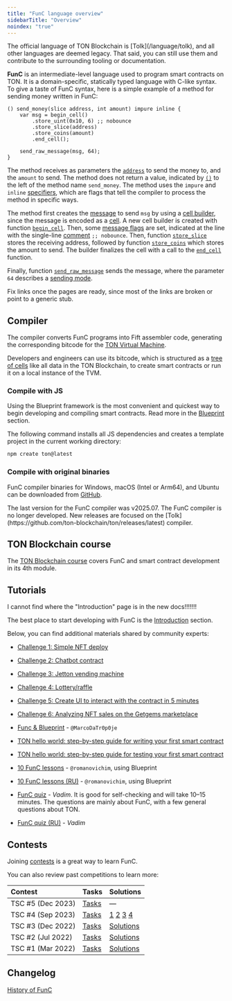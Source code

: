 ```yaml
---
title: "FunC language overview"
sidebarTitle: "Overview"
noindex: "true"
---
```



<Aside>
  The official language of TON Blockchain is [Tolk](/language/tolk), and all other languages are deemed legacy. That said, you can still use them and contribute to the surrounding tooling or documentation.
</Aside>

**FunC** is an intermediate-level language used to program smart contracts on TON. It is a domain-specific, statically typed language with C-like syntax.
To give a taste of FunC syntax, here is a simple example of a method for sending money written in FunC:

```func
() send_money(slice address, int amount) impure inline {
    var msg = begin_cell()
        .store_uint(0x10, 6) ;; nobounce
        .store_slice(address)
        .store_coins(amount)
        .end_cell();

    send_raw_message(msg, 64);
}
```

The method receives as parameters the [`address`](/ton/addresses/addresses-general-info) to send the money to,
and the `amount` to send. The method does not return a value, indicated by [`()`](/language/func/types#tensor-types) to the left of the method name `send_money`.
The method uses the `impure` and `inline` [specifiers](/language/func/functions#specifiers), which are flags that tell the compiler to process
the method in specific ways.

The method first creates the [message](/ton/transaction) to send `msg` by using a [cell builder](), since the message is encoded as a [cell]().
A new cell builder is created with function [`begin_cell`](/language/func/stdlib#begin-cell). Then, some [message flags]() are set, indicated at the line
with the single-line [comment](/language/func/comments) `;; nobounce`. Then, function [`store_slice`](/language/func/stdlib#store-slice) stores the receiving address,
followed by function [`store_coins`](/language/func/stdlib#store-coins)
which stores the amount to send. The builder finalizes the cell with a call to the [`end_cell`](/language/func/stdlib#end-cell) function.

Finally, function [`send_raw_message`](/language/func/stdlib#send-raw-message) sends the message, where the parameter `64` describes a [sending mode]().

<Aside
  type="danger"
>
  Fix links once the pages are ready, since most of the links are broken or point to a generic stub.
</Aside>

## Compiler

The compiler converts FunC programs into Fift assembler code, generating the corresponding bitcode for the [TON Virtual Machine](/tvm/overview).

Developers and engineers can use its bitcode, which is structured as a [tree of cells](/tvm/serialization/boc) like all data in the TON Blockchain, to create smart contracts or run it on a local instance of the TVM.

### Compile with JS

Using the Blueprint framework is the most convenient and quickest way to begin developing and compiling smart contracts. Read more in the [Blueprint](/ecosystem/blueprint/overview) section.

The following command installs all JS dependencies and creates a template project in the current working directory:

```bash
npm create ton@latest
```

### Compile with original binaries

FunC compiler binaries for Windows, macOS (Intel or Arm64), and Ubuntu can be downloaded from [GitHub](https://github.com/ton-blockchain/ton/releases/tag/v2025.07).

<Aside>
  The last version for the FunC compiler was v2025.07. The FunC compiler is no longer developed. New releases are focused on the [Tolk](https://github.com/ton-blockchain/ton/releases/latest) compiler.
</Aside>

## TON Blockchain course

The [TON Blockchain course](https://stepik.org/course/176754/) covers FunC and smart contract development in its 4th module.

<Columns cols={3}>
  <Card
    title="TON Blockchain course in English"
    href="https://stepik.org/course/176754/promo"
    arrow
  />

  <Card
    title="(Chinese)"
    href="https://stepik.org/course/201638/promo"
    arrow
  />

  <Card
    title="(Russian)"
    href="https://stepik.org/course/201855/promo"
    arrow
  />
</Columns>

## Tutorials

<Aside
  type="danger"
>
  I cannot find where the "Introduction" page is in the new docs!!!!!!!

  The best place to start developing with FunC is the [Introduction](/guidebook/first-smart-contract) section.
</Aside>

Below, you can find additional materials shared by community experts:

- [Challenge 1: Simple NFT deploy](https://github.com/romanovichim/TONQuest1/)

- [Challenge 2: Chatbot contract](https://github.com/romanovichim/TONQuest2/)

- [Challenge 3: Jetton vending machine](https://github.com/romanovichim/TONQuest3/)

- [Challenge 4: Lottery/raffle](https://github.com/romanovichim/TONQuest4/)

- [Challenge 5: Create UI to interact with the contract in 5 minutes](https://github.com/romanovichim/TONQuest5/)

- [Challenge 6: Analyzing NFT sales on the Getgems marketplace](https://github.com/romanovichim/TONQuest6/)

- [Func & Blueprint](https://www.youtube.com/watch?v=7omBDfSqGfA\&list=PLtUBO1QNEKwtO_zSyLj-axPzc9O9rkmYa/) - `@MarcoDaTr0p0je`

- [TON hello world: step-by-step guide for writing your first smart contract](https://ton-community.github.io/tutorials/02-contract/)

- [TON hello world: step-by-step guide for testing your first smart contract](https://ton-community.github.io/tutorials/04-testing/)

- [10 FunC lessons](https://github.com/romanovichim/TonFunClessons_Eng/) - `@romanovichim`, using Blueprint

- [10 FunC lessons (RU)](https://github.com/romanovichim/TonFunClessons_ru/) - `@romanovichim`, using Blueprint

- [FunC quiz](https://t.me/toncontests/60/) - _Vadim_. It is good for self-checking and will take 10–15 minutes. The questions are mainly about FunС, with a few general questions about TON.

- [FunC quiz (RU)](https://t.me/toncontests/58?comment=14888/) - _Vadim_

## Contests

Joining [contests](https://t.me/toncontests/) is a great way to learn FunC.

You can also review past competitions to learn more:

| Contest           | Tasks                                                     | Solutions                                                               |
| :---------------- | :-------------------------------------------------------- | :---------------------------------------------------------------------- |
| TSC #5 (Dec 2023) | [Tasks](https://github.com/ton-community/tsc5/)           | —                                                                       |
| TSC #4 (Sep 2023) | [Tasks](https://github.com/ton-community/tsc4/)           | [1](https://github.com/aSpite/tsc4-contracts) [2](https://github.com/ProgramCrafter/tsc4) [3](https://github.com/Gusarich/tsc4) [4](https://github.com/akifoq/tsc4)                 |
| TSC #3 (Dec 2022) | [Tasks](https://github.com/ton-blockchain/func-contest3/) | [Solutions](https://github.com/nns2009/TON-FunC-contest-3/)             |
| TSC #2 (Jul 2022) | [Tasks](https://github.com/ton-blockchain/func-contest2/) | [Solutions](https://github.com/ton-blockchain/func-contest2-solutions/) |
| TSC #1 (Mar 2022) | [Tasks](https://github.com/ton-blockchain/func-contest1/) | [Solutions](https://github.com/ton-blockchain/func-contest1-solutions/) |

## Changelog

[History of FunC](/language/func/changelog)
